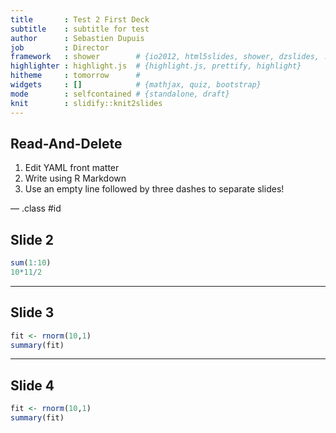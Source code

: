 ```yaml
---
title       : Test 2 First Deck
subtitle    : subtitle for test
author      : Sebastien Dupuis
job         : Director
framework   : shower        # {io2012, html5slides, shower, dzslides, ...}
highlighter : highlight.js  # {highlight.js, prettify, highlight}
hitheme     : tomorrow      # 
widgets     : []            # {mathjax, quiz, bootstrap}
mode        : selfcontained # {standalone, draft}
knit        : slidify::knit2slides
---
```


## Read-And-Delete

1. Edit YAML front matter
2. Write using R Markdown
3. Use an empty line followed by three dashes to separate slides!

--- .class #id 

## Slide 2

```r
sum(1:10)
10*11/2
```

---

## Slide 3

```r
fit <- rnorm(10,1)
summary(fit)
```


---

## Slide 4

```r
fit <- rnorm(10,1)
summary(fit)
```

